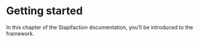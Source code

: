 # Getting started

In this chapter of the Stapifaction documentation, you’ll be introduced to the framework.